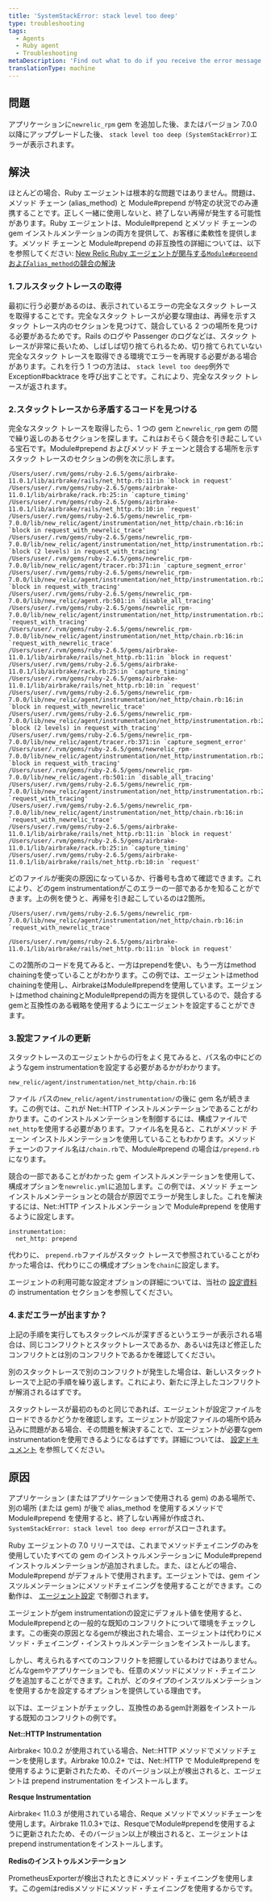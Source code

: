 ```yaml
---
title: 'SystemStackError: stack level too deep'
type: troubleshooting
tags:
  - Agents
  - Ruby agent
  - Troubleshooting
metaDescription: 'Find out what to do if you receive the error message SystemStackError: stack level too deep on the Error details page in your APM UI.'
translationType: machine
---
```


## 問題

アプリケーションに`newrelic_rpm` gem を追加した後、またはバージョン 7.0.0 以降にアップグレードした後、 `stack level too deep (SystemStackError)`エラーが表示されます。

## 解決

ほとんどの場合、Ruby エージェントは根本的な問題ではありません。問題は、メソッド チェーン (alias_method) と Module#prepend が特定の状況でのみ連携することです。正しく一緒に使用しないと、終了しない再帰が発生する可能性があります。Ruby エージェントは、Module#prepend とメソッド チェーンの gem インストルメンテーションの両方を提供して、お客様に柔軟性を提供します。メソッド チェーンと Module#prepend の非互換性の詳細については、以下を参照してください: [New Relic Ruby エージェントが関与する`Module#prepend`および`alias_method`の競合の解決](https://newrelic.com/blog/best-practices/ruby-agent-module-prepend-alias-method-chains)

### 1.フルスタックトレースの取得

最初に行う必要があるのは、表示されているエラーの完全なスタック トレースを取得することです。完全なスタック トレースが必要な理由は、再帰を示すスタック トレース内のセクションを見つけて、競合している 2 つの場所を見つける必要があるためです。Rails のログや Passenger のログなどは、スタック トレースが非常に長いため、しばしば切り捨てられるため、切り捨てられていない完全なスタック トレースを取得できる環境でエラーを再現する必要がある場合があります。これを行う 1 つの方法は、 `stack level too deep`例外で Exception#backtrace を呼び出すことです。これにより、完全なスタック トレースが返されます。

### 2.スタックトレースから矛盾するコードを見つける

完全なスタック トレースを取得したら、1 つの gem と`newrelic_rpm` gem の間で繰り返しのあるセクションを探します。これはおそらく競合を引き起こしている宝石です。Module#prepend およびメソッド チェーンと競合する場所を示すスタック トレースのセクションの例を次に示します。

```
/Users/user/.rvm/gems/ruby-2.6.5/gems/airbrake-11.0.1/lib/airbrake/rails/net_http.rb:11:in `block in request'
/Users/user/.rvm/gems/ruby-2.6.5/gems/airbrake-11.0.1/lib/airbrake/rack.rb:25:in `capture_timing'
/Users/user/.rvm/gems/ruby-2.6.5/gems/airbrake-11.0.1/lib/airbrake/rails/net_http.rb:10:in `request'
/Users/user/.rvm/gems/ruby-2.6.5/gems/newrelic_rpm-7.0.0/lib/new_relic/agent/instrumentation/net_http/chain.rb:16:in `block in request_with_newrelic_trace'
/Users/user/.rvm/gems/ruby-2.6.5/gems/newrelic_rpm-7.0.0/lib/new_relic/agent/instrumentation/net_http/instrumentation.rb:26:in `block (2 levels) in request_with_tracing'
/Users/user/.rvm/gems/ruby-2.6.5/gems/newrelic_rpm-7.0.0/lib/new_relic/agent/tracer.rb:371:in `capture_segment_error'
/Users/user/.rvm/gems/ruby-2.6.5/gems/newrelic_rpm-7.0.0/lib/new_relic/agent/instrumentation/net_http/instrumentation.rb:25:in `block in request_with_tracing'
/Users/user/.rvm/gems/ruby-2.6.5/gems/newrelic_rpm-7.0.0/lib/new_relic/agent.rb:501:in `disable_all_tracing'
/Users/user/.rvm/gems/ruby-2.6.5/gems/newrelic_rpm-7.0.0/lib/new_relic/agent/instrumentation/net_http/instrumentation.rb:24:in `request_with_tracing'
/Users/user/.rvm/gems/ruby-2.6.5/gems/newrelic_rpm-7.0.0/lib/new_relic/agent/instrumentation/net_http/chain.rb:16:in `request_with_newrelic_trace'
/Users/user/.rvm/gems/ruby-2.6.5/gems/airbrake-11.0.1/lib/airbrake/rails/net_http.rb:11:in `block in request'
/Users/user/.rvm/gems/ruby-2.6.5/gems/airbrake-11.0.1/lib/airbrake/rack.rb:25:in `capture_timing'
/Users/user/.rvm/gems/ruby-2.6.5/gems/airbrake-11.0.1/lib/airbrake/rails/net_http.rb:10:in `request'
/Users/user/.rvm/gems/ruby-2.6.5/gems/newrelic_rpm-7.0.0/lib/new_relic/agent/instrumentation/net_http/chain.rb:16:in `block in request_with_newrelic_trace'
/Users/user/.rvm/gems/ruby-2.6.5/gems/newrelic_rpm-7.0.0/lib/new_relic/agent/instrumentation/net_http/instrumentation.rb:26:in `block (2 levels) in request_with_tracing'
/Users/user/.rvm/gems/ruby-2.6.5/gems/newrelic_rpm-7.0.0/lib/new_relic/agent/tracer.rb:371:in `capture_segment_error'
/Users/user/.rvm/gems/ruby-2.6.5/gems/newrelic_rpm-7.0.0/lib/new_relic/agent/instrumentation/net_http/instrumentation.rb:25:in `block in request_with_tracing'
/Users/user/.rvm/gems/ruby-2.6.5/gems/newrelic_rpm-7.0.0/lib/new_relic/agent.rb:501:in `disable_all_tracing'
/Users/user/.rvm/gems/ruby-2.6.5/gems/newrelic_rpm-7.0.0/lib/new_relic/agent/instrumentation/net_http/instrumentation.rb:24:in `request_with_tracing'
/Users/user/.rvm/gems/ruby-2.6.5/gems/newrelic_rpm-7.0.0/lib/new_relic/agent/instrumentation/net_http/chain.rb:16:in `request_with_newrelic_trace'
/Users/user/.rvm/gems/ruby-2.6.5/gems/airbrake-11.0.1/lib/airbrake/rails/net_http.rb:11:in `block in request'
/Users/user/.rvm/gems/ruby-2.6.5/gems/airbrake-11.0.1/lib/airbrake/rack.rb:25:in `capture_timing'
/Users/user/.rvm/gems/ruby-2.6.5/gems/airbrake-11.0.1/lib/airbrake/rails/net_http.rb:10:in `request'
```

どのファイルが衝突の原因になっているか、行番号も含めて確認できます。これにより、どのgem instrumentationがこのエラーの一部であるかを知ることができます。上の例を使うと、再帰を引き起こしているのは2箇所。

```
/Users/user/.rvm/gems/ruby-2.6.5/gems/newrelic_rpm-7.0.0/lib/new_relic/agent/instrumentation/net_http/chain.rb:16:in `request_with_newrelic_trace'
```

```
/Users/user/.rvm/gems/ruby-2.6.5/gems/airbrake-11.0.1/lib/airbrake/rails/net_http.rb:11:in `block in request'
```

この2箇所のコードを見てみると、一方はprependを使い、もう一方はmethod chainingを使っていることがわかります。この例では、エージェントはmethod chainingを使用し、AirbrakeはModule#prependを使用しています。エージェントはmethod chainingとModule#prependの両方を提供しているので、競合するgemと互換性のある戦略を使用するようにエージェントを設定することができます。

### 3.設定ファイルの更新

スタックトレースのエージェントからの行をよく見てみると、パス名の中にどのようなgem instrumentationを設定する必要があるかがわかります。

```
new_relic/agent/instrumentation/net_http/chain.rb:16
```

ファイル パスの`new_relic/agent/instrumentation/`の後に gem 名が続きます。この例では、これが Net::HTTP インストルメンテーションであることがわかります。このインストルメンテーションを制御するには、構成ファイルで`net_http`を使用する必要があります。ファイル名を見ると、これがメソッド チェーン インストルメンテーションを使用していることもわかります。メソッド チェーンのファイル名は`/chain.rb`で、Module#prepend の場合は`/prepend.rb`になります。

競合の一部であることがわかった gem インストルメンテーションを使用して、構成オプションを`newrelic.yml`に追加します。この例では、メソッド チェーン インストルメンテーションとの競合が原因でエラーが発生しました。これを解決するには、Net::HTTP インストルメンテーションで Module#prepend を使用するように設定します。

```
instrumentation:
  net_http: prepend
```

代わりに、 `prepend.rb`ファイルがスタック トレースで参照されていることがわかった場合は、代わりにこの構成オプションを`chain`に設定します。

エージェントの利用可能な設定オプションの詳細については、当社の [設定資料](/docs/agents/ruby-agent/configuration/ruby-agent-configuration/#instrumentation) の instrumentation セクションを参照してください。

### 4.まだエラーが出ますか？

上記の手順を実行してもスタックレベルが深すぎるというエラーが表示される場合は、同じコンフリクトとスタックトレースであるか、あるいは先ほど修正したコンフリクトとは別のコンフリクトであるかを確認してください。

別のスタックトレースで別のコンフリクトが発生した場合は、新しいスタックトレースで上記の手順を繰り返します。これにより、新たに浮上したコンフリクトが解消されるはずです。

スタックトレースが最初のものと同じであれば、エージェントが設定ファイルをロードできるかどうかを確認します。エージェントが設定ファイルの場所や読み込みに問題がある場合、その問題を解決することで、エージェントが必要なgem instrumentationを使用できるようになるはずです。詳細については、 [設定ドキュメント](/docs/agents/ruby-agent/configuration/ruby-agent-configuration/) を参照してください。

## 原因

アプリケーション (またはアプリケーションで使用される gem) のある場所で、別の場所 (または gem) が後で alias_method を使用するメソッドで Module#prepend を使用すると、終了しない再帰が作成され、 `SystemStackError: stack level too deep error`がスローされます。

Ruby エージェントの 7.0 リリースでは、これまでメソッドチェイニングのみを使用していたすべての gem のインストゥルメンテーションに Module#prepend インストゥルメンテーションが追加されました。また、ほとんどの場合、Module#prepend がデフォルトで使用されます。エージェントでは、gem インスツルメンテーションにメソッドチェイニングを使用することができます。この動作は、 [エージェント設定](/docs/agents/ruby-agent/configuration/ruby-agent-configuration/#instrumentation) で制御されます。

エージェントがgem instrumentationの設定にデフォルト値を使用すると、Module#prependとの一般的な既知のコンフリクトについて環境をチェックします。この衝突の原因となるgemが検出された場合、エージェントは代わりにメソッド・チェイニング・インストゥルメンテーションをインストールします。

しかし、考えられるすべてのコンフリクトを把握しているわけではありません。どんなgemやアプリケーションでも、任意のメソッドにメソッド・チェイニングを追加することができます。これが、どのタイプのインスツルメンテーションを使用するかを設定するオプションを提供している理由です。

以下は、エージェントがチェックし、互換性のあるgem計測器をインストールする既知のコンフリクトの例です。

**Net::HTTP Instrumentation**

Airbrake&lt; 10.0.2 が使用されている場合、Net::HTTP メソッドでメソッドチェーンを使用します。Airbrake 10.0.2+ では、Net::HTTP で Module#prepend を使用するように更新されたため、そのバージョン以上が検出されると、エージェントは prepend instrumentation をインストールします。

**Resque Instrumentation**

Airbrake&lt; 11.0.3 が使用されている場合、Reque メソッドでメソッドチェーンを使用します。Airbrake 11.0.3+では、ResqueでModule#prependを使用するように更新されたため、そのバージョン以上が検出されると、エージェントはprepend instrumentationをインストールします。

**Redisのインストゥルメンテーション**

PrometheusExporterが検出されたときにメソッド・チェイニングを使用します。このgemはredisメソッドにメソッド・チェイニングを使用するからです。